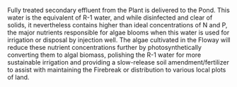 Fully treated secondary effluent from the Plant is delivered to the Pond. This water is the equivalent of R-1 water, and while disinfected and clear of solids, it nevertheless contains higher than ideal concentrations of N and P, the major nutrients responsible for algae blooms when this water is used for irrigation or disposal by injection well. The algae cultivated in the Floway will reduce these nutrient concentrations further by photosynthetically converting them to algal biomass, polishing the R-1 water for more sustainable irrigation and providing a slow-release soil amendment/fertilizer to assist with maintaining the Firebreak or distribution to various local plots of land.